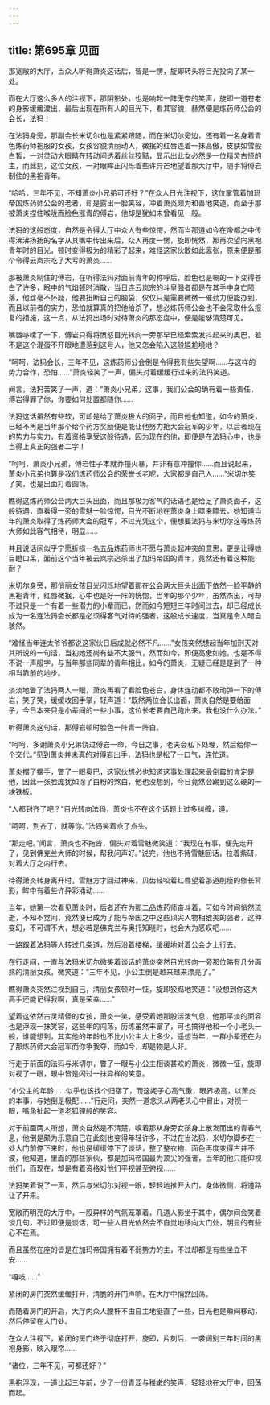 ```yaml
---
---
---
```

title: 第695章 见面
---



那宽敞的大厅，当众人听得萧炎这话后，皆是一愣，旋即转头将目光投向了某一处。

而在大厅这么多人的注视下，那阴影处，也是响起一阵无奈的笑声，旋即一道苍老的身影缓缓渡出，最后出现在所有人的目光下，看其容貌，赫然便是炼药师公会的会长，法犸！

在法犸身旁，那副会长米切尔也是紧紧跟随，而在米切尔旁边，还有着一名身着青色炼药师袍服的女孩，女孩容貌清丽动人，微抿的红唇连着一抹高傲，皮肤如雪般白皙，一对灵动大眼睛在转动间透着丝丝狡黠，显示出此女必然是一位精灵古怪的主，而此刻，这位女孩，一对眼眸正闪烁着些许异芒地望着那大厅中，随手将傅岩制住的黑袍青年。

“哈哈，三年不见，不知萧炎小兄弟可还好？”在众人日光注视下，这位掌管着加玛帝国炼药师公会的老者，却是露出一脸笑容，冲着萧炎颇为和善地笑道，而至于那被萧炎捏住喉咙而脸色涨青的傅岩，他却是犹如未曾看见一般。

法犸的这般态度，自然是令得大厅中众人有些惊愕，然而当那道如今在帝都之中传得沸沸扬扬的名字从其嘴中传出来后，众人再度一愣，旋即恍然，那再次望向黑袍青年时的目光，顿时变得极为的精彩了起来，难怪这家伙敢如此嚣张，原来便是那个令得云岚宗吃了大亏的萧炎……

那被萧炎制住的傅岩，在听得法犸对面前青年的称呼后，脸色也是唰的一下变得苍白了许多，眼中的气焰顿时消散，当日连云岚宗的斗皇强者都是在其手中身亡陨落，他丝毫不怀疑，他要扭断自己的脑袋，仅仅只是需要微微一催劲力便能办到，而且以前者的实力，恐怕就算真的把他给杀了，想必炼药师公会也不会采取什么报复的措施，这一点，从法犸出场时对待萧炎的那态度中，便是能够清楚可见。

嘴唇哆嗦了一下，傅岩只得将愤怒目光转向一旁那早已经索索发抖起来的奥巴，若不是这个混蛋不开眼地遭惹到这号人，他又怎会陷入这般尴尬境地？

“呵呵，法犸会长，三年不见，这炼药师公会倒是令得我有些失望啊……与这样的势力合作，恐怕……”萧炎轻笑了一声，偏头对着缓缓行过来的法犸笑道。

闻言，法犸苦笑了一声，道：“萧炎小兄弟，这事，我们公会的确有着一些责任，傅岩得罪了你，你要如何处置都随你……

法犸这话虽然有些软，可却是给了萧炎极大的面子，而且他也知道，如今的萧炎，已经不再是当年那个给个药方奖励便是能让他努力抢大会冠军的少年，以后者现在的势力与实力，有着资格享受这般待遇，因为现在的他，即便是在法犸心中，也是当得上真正的强者二字！

“呵呵，萧炎小兄弟，傅岩性子本就莽撞火暴，并非有意冲撞你……而且说起来，萧炎小兄弟也算是我们炼药师公会的荣誉长老呢，大家都是自己人……”米切尔笑了笑，也是出面打着圆场。

瞧得这炼药师公会两大巨头出面，而且那极为客气的话语也是给足了萧炎面子，这般待遇，直看得一旁的雪魅一脸惊愕，目光不断地在萧炎身上瞟来瞟去，她知道当年的萧炎取得了炼药师大会的冠军，不过光凭这个，便想要法犸与米切尔这等炼药大师如此客气相待，明显……

并且说话间似乎宁愿折损一名五品炼药师也不愿与萧炎起冲突的意思，更是让得她目瞪口呆，面前这个当年被云岚宗追杀出了加玛帝国的青年，竟然还有着这种能耐？

米切尔身旁，那俏丽女孩目光闪烁地望着那在公会两大巨头出面下依然一脸平静的黑袍青年，红唇微抿，心中也是好一阵的恍惚，当年的那个少年，虽然杰出，可却不过只是一个有着一些潜力的小辈而已，然而如今短短三年时间过去，却已经成长成为一名连法犸会长都是必须得客气对待的强者，这般成长速度，当真是令人暗自骇然。

“难怪当年连太爷爷都说这家伙日后成就必然不凡……”女孩突然想起当年加刑天对其所说的一句话，当初她还尚有些不太服气，然而如今，即便高傲如她，也是不得不说一声服字，与当年那些同辈的青年相比，如今的萧炎，无疑已经是是到了一种相当靠前的地步。

淡淡地瞥了法犸两人一眼，萧炎再看了看脸色苍白，身体连动都不敢动弹一下的傅岩，笑了笑，缓缓收回手掌，轻声道：“既然两位会长出面，萧炎自然是要给面子，今日本来只是小辈间的一些小事，这位长老要自己跑出来，我也没什么办法。”

听得萧炎这句话，那傅岩顿时脸色一阵青一阵白。

“呵呵，多谢萧炎小兄弟饶过傅岩一命，今日之事，老夫会私下处理，然后给你一个交代。”见到萧炎并未真的对傅岩出手，法犸也是松了一口气，连忙道。

萧炎摆了摆手，瞥了一眼奥巴，这家伙想必也知道这事处理起来最倒霉的肯定是他，因此一张脸庞犹如涂了白粉的煞白，他也没想到，今日竟然会踢到这么硬的一块铁板。

“人都到齐了吧？”目光转向法犸，萧炎也不在这个话题上过多纠缠，道。

“呵呵，到齐了，就等你。”法犸笑着点了点头。

“那走吧。”闻言，萧炎也不拖沓，偏头对着雪魅微笑道：“我现在有事，便先走开了，见到佛克兰大师的时候，帮我问声好。”说完，他也不待雪魅回话，拉着紫研，对着大厅之内行去。

待得萧炎转身离开时，雪魅方才回过神来，贝齿轻咬着红唇望着那道削瘦的修长背影，眸中有着些许异彩涌动……

当年，她第一次看见萧炎时，后者还在为那二品炼药师奋斗着，可如今时间悄然流逝，不知不觉间，竟然便已成为了能与帝国之中这些顶尖人物相媲美的强者，这种变幻，不可谓不大，想必若是佛克兰与奥托知晓时，也会大为感叹吧……

一路跟着法犸等人转过几条道，然后沿着楼梯，缓缓地对着公会之上行去。

在行走间，一直与法犸米切尔微笑着谈话的萧炎突然目光转向一旁那位略有几分面熟的清丽女孩，微笑道：“三年不见，小公主倒是越来越来漂亮了。”

瞧得萧炎突然注视到自己，清丽女孩顿时一怔，旋即狡黠地笑道：“没想到你这大高手还能记得我啊，真是荣幸……”

望着这依然古灵精怪的女孩，萧炎一笑，感受着她那股活泼气息，他那平淡的面容也是浮现一抹笑容，这些年的闯荡，历练虽然丰富了，可也搞得他和一个小老头一般，谁能想到，其实他的年龄也不比小公主大上多少，遥想当年，一群小辈还在为了那炼药师大会冠军而你争我夺，而如今，却是物是人非。

行走于前面的法犸与米切尔，瞥了一眼与小公主相谈甚欢的萧炎，微微一怔，旋即对视了一眼，眼中皆是闪过一抹异样的笑意。

“小公主的年龄……似乎也该找个归宿了，而这妮子心高气傲，眼界极高，以萧炎的本事，与她倒是极配……”行走间，突然一道念头从两老头心中冒出，对视一眼，嘴角扯起一道老狐狸般的笑容。

对于前面两人所想，萧炎自然是不清楚，嗅着那从身旁女孩身上散发而出的青春气息，他倒是颇为乐意自己在此刻也变得年轻许多，不过在当法犸，米切尔脚步在一处大门前停下来时，他也是缓缓停下了谈话，整了整衣袍，面色再度变得古井不波，他知道，里面的那些家伙，都是加玛帝国最为顶尖的强者，当年的他只能仰视他们，而现在，却是有着资格对他们平视甚至俯视……

法犸笑着说了一声，然后与米切尔对视一眼，轻轻地推开大门，身体微侧，将道路让了开来。

宽敞而明亮的大厅中，一股异样的气氛笼罩着，几道人影坐于其中，偶尔间会笑着谈几句，不过即便是谈话，可一些人目光依然会不自觉地移向大门处，明显的有些心不在焉。

而且虽然在座的皆是在加玛帝国拥有着不弱势力的主，不过却都是有些坐立不安……

“嘎吱……”

紧闭的房门突然缓缓打开，清脆的开门声响，在大厅中悄然回荡。

而随着房门的开启，大厅内众人腰杆不由自主地挺直了一些，目光也是瞬间移动，然后停留在大门处。

在众人注视下，紧闭的房门终于彻底打开，旋即，片刻后，一袭阔别三年时间的黑袍身影，映入眼帘……

“诸位，三年不见，可都还好？”

黑袍浮现，一道比起三年前，少了一份青涩与稚嫩的笑声，轻轻地在大厅中，回荡而起。